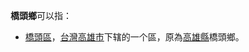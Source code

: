 '''橋頭鄉'''可以指：

* [[橋頭區|橋頭區]]，[[台灣|台灣]][[高雄市|高雄市]]下辖的一个區，原為[[高雄縣|高雄縣]]橋頭鄉。
{{PRC admin/disambig|13/01/28/203/000|13/06/33/200/000|36/07/31/209/000|43/08/02/210/000|43/10/27/200/000|43/11/24/202/000|43/12/23/214/000|62/12/22/217/000|62/12/26/227/000}}
{{disambig|Q橋頭鄉|Cat=三字中国乡名消歧义}}